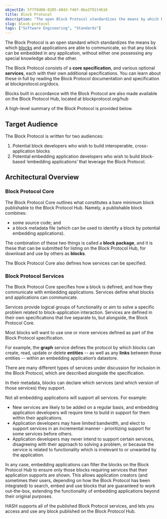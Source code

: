 ```yaml
---
objectId: 5f7f8d88-0205-4043-f46f-0ba3791t4616
title: Block Protocol
description: "The open Block Protocol standardizes the means by which blocks and the applications that embed them communicate."
slug: block-protocol
tags: ["Software Engineering", "Standards"]
---
```


The Block Protocol is an open standard which standardizes the means by which [blocks](https://hash.ai/glossary/blocks) and applications are able to communicate, so that any block can be embedded in any application, without either one possessing any special knowledge about the other.

The Block Protocol consists of a **core specification**, and various optional **services**, each with their own additional specifications. You can learn about these in full by reading the Block Protocol documentation and specification at blockprotocol.org/docs.

Blocks built in accordance with the Block Protocol are also made available on the Block Protocol Hub, located at blockprotocol.org/hub

A high-level summary of the Block Protocol is provided below.

## Target Audience

The Block Protocol is written for two audiences:

1.  Potential block developers who wish to build interoperable, cross-application blocks
2.  Potential embedding application developers who wish to build block-based ‘embedding applications’ that leverage the Block Protocol.

## Architectural Overview

### Block Protocol Core

The Block Protocol Core outlines what constitutes a bare minimum block publishable to the Block Protocol Hub. Namely, a publishable block combines:

- some source code; and
- a block metadata file (which can be used to identify a block by potential embedding applications).

The combination of these two things is called a **block package**, and it is these that can be submitted for listing on the Block Protocol Hub, for download and use by others as **blocks**.

The Block Protocol Core also defines how services can be specified.

### Block Protocol Services

The Block Protocol Core specifies how a block is defined, and how they communicate with embedding applications. Services define what blocks and applications can communicate.

Services provide logical groups of functionality or aim to solve a specific problem related to block-application interaction. Services are defined in their own specifications that live separate to, but alongside, the Block Protocol Core.

Most blocks will want to use one or more services defined as part of the Block Protocol specification.

For example, the **graph** service defines the protocol by which blocks can create, read, update or delete **entities** -- as well as any **links** between those entities -- within an embedding application’s datastore.

There are many different types of services under discussion for inclusion in the Block Protocol, which are described alongside the specification.

In their metadata, blocks can declare which services (and which version of those services) they support.

Not all embedding applications will support all services. For example:

- New services are likely to be added on a regular basis, and embedding application developers will require time to build in support for them within their applications.
- Application developers may have limited bandwidth, and elect to support services in an incremental manner - prioritizing support for some services before others.
- Application developers may never intend to support certain services, disagreeing with their approach to solving a problem, or because the service is related to functionality which is irrelevant to or unwanted by the application.

In any case, embedding applications can filter the blocks on the Block Protocol Hub to ensure only those blocks requiring services that their application supports are shown. This allows application creators (and sometimes their users, depending on how the Block Protocol has been integrated) to search, embed and use blocks that are guaranteed to work out-the-box, extending the functionality of embedding applications beyond their original purposes.

HASH supports all of the published Block Protocol services, and lets you access and use any block published on the Block Protocol Hub.
